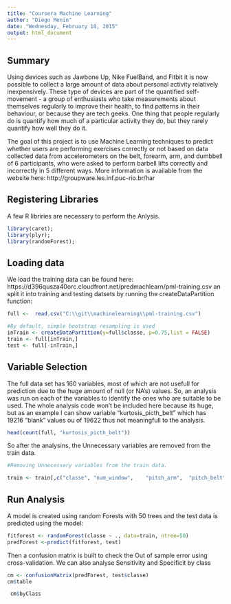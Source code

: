 ```yaml
---
title: "Coursera Machine Learning"
author: "Diego Menin"
date: "Wednesday, February 18, 2015"
output: html_document
---
```


## Summary  

Using devices such as Jawbone Up, Nike FuelBand, and Fitbit it is now possible to collect a large amount of data about personal activity relatively inexpensively. These type of devices are part of the quantified self-movement - a group of enthusiasts who take measurements about themselves regularly to improve their health, to find patterns in their behaviour, or because they are tech geeks. One thing that people regularly do is quantify how much of a particular activity they do, but they rarely quantify how well they do it. 

The goal of this project is to use Machine Learning techniques to predict whether users are performing exercises correctly or not based on data collected data from accelerometers on the belt, forearm, arm, and dumbbell of 6 participants, who were asked to perform barbell lifts correctly and incorrectly in 5 different ways. More information is available from the website here: http://groupware.les.inf.puc-rio.br/har


## Registering Libraries

A few R libriries are necessary to perform the Anlysis.
```r
library(caret);
library(plyr);
library(randomForest);
```

## Loading data

We load the training data can be found here: https://d396qusza40orc.cloudfront.net/predmachlearn/pml-training.csv an split it into training and testing datsets by running the createDataPartition function:


```r
full <-  read.csv("C:\\git\\machinelearning\\pml-training.csv")

#By default, simple bootstrap resampling is used 
inTrain <- createDataPartition(y=full$classe, p=0.75,list = FALSE)
train <- full[inTrain,]
test <- full[-inTrain,]
```

## Variable Selection

The full data set has 160 variables, most of which are not usefull for prediction due to the huge amount of null (or NA's) values. So, an analysis was run on each of the variables to identify the ones who are suitable to be used. The whole analysis code won't be included here because its huge, but as an example I can show variable "kurtosis_picth_belt" which has 19216 "blank" values ou of 19622 thus not meaningfull to the analysis.

```r
head(count(full, "kurtosis_picth_belt"))
```

So after the analysins, the Unnecessary variables are removed from the train data.
```r
#Removing Unnecessary variables from the train data.

train <- train[,c("classe", "num_window",    "pitch_arm",  "pitch_belt",  "pitch_dumbbell",  "pitch_forearm",	"roll_arm",	"roll_belt",	"roll_dumbbell",	"roll_forearm",	"total_accel_arm",	"total_accel_belt",	"total_accel_dumbbell",	"total_accel_forearm",	"yaw_arm",	"yaw_belt",	"yaw_dumbbell",	"yaw_forearm",	"accel_arm_x",	"accel_arm_y",	"accel_arm_z",	"accel_belt_x",	"accel_belt_y",	"accel_belt_z",	"accel_dumbbell_x",	"accel_dumbbell_y",	"accel_dumbbell_z",	"accel_forearm_x",	"accel_forearm_y",	"accel_forearm_z",	"gyros_arm_x",	"gyros_arm_y",	"gyros_arm_z",	"gyros_belt_x",	"gyros_belt_y",	"gyros_belt_z",	"gyros_dumbbell_x",	"gyros_dumbbell_y",	"gyros_dumbbell_z",	"gyros_forearm_x",	"gyros_forearm_y",	"gyros_forearm_z",	"magnet_arm_x",	"magnet_arm_y",	"magnet_arm_z",	"magnet_belt_x",	"magnet_belt_y",	"magnet_belt_z",	"magnet_dumbbell_x",	"magnet_dumbbell_y",	"magnet_dumbbell_z",	"magnet_forearm_x",	"magnet_forearm_y",	"magnet_forearm_z")]
```


## Run Analysis

A model is created using random Forests with 50 trees and the test data is predicted using the model:
```r
fitforest <- randomForest(classe ~ ., data=train, ntree=50)
predForest <-predict(fitforest, test)
```

Then a confusion matrix is built to check the Out of sample error using cross-validation.
We can also analyse Sensitivity and Specificit by class
```r
cm <- confusionMatrix(predForest, test$classe)
cm$table

 cm$byClass
```



